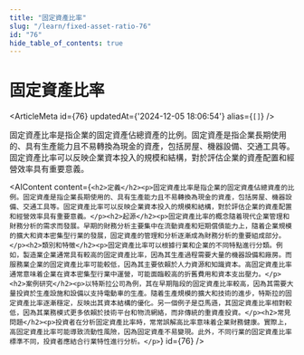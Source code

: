 ```yaml
---
title: "固定資產比率"
slug: "/learn/fixed-asset-ratio-76"
id: "76"
hide_table_of_contents: true
---
```



# 固定資產比率

<ArticleMeta id={76} updatedAt={'2024-12-05 18:06:54'} alias={`[]`} />
<div className='border-solid border-b border-t-0 my-4 border-[var(--ifm-color-gray-300)]' />

固定資產比率是指企業的固定資產佔總資產的比例。固定資產是指企業長期使用的、具有生產能力且不易轉換為現金的資產，包括房屋、機器設備、交通工具等。固定資產比率可以反映企業資本投入的規模和結構，對於評估企業的資產配置和經營效率具有重要意義。

<AIContent content={`<h2>定義</h2><p>固定資產比率是指企業的固定資產佔總資產的比例。固定資產是指企業長期使用的、具有生產能力且不易轉換為現金的資產，包括房屋、機器設備、交通工具等。固定資產比率可以反映企業資本投入的規模和結構，對於評估企業的資產配置和經營效率具有重要意義。</p><h2>起源</h2><p>固定資產比率的概念隨着現代企業管理和財務分析的需求而發展。早期的財務分析主要集中在流動資產和短期償債能力上，隨着企業規模的擴大和資本密集型行業的發展，固定資產的管理和分析逐漸成為財務分析的重要組成部分。</p><h2>類別和特徵</h2><p>固定資產比率可以根據行業和企業的不同特點進行分類。例如，製造業企業通常具有較高的固定資產比率，因為其生產過程需要大量的機器設備和廠房。而服務業企業的固定資產比率可能較低，因為其主要依賴於人力資源和知識資本。高固定資產比率通常意味着企業在資本密集型行業中運營，可能面臨較高的折舊費用和資本支出壓力。</p><h2>案例研究</h2><p>以特斯拉公司為例，其在早期階段的固定資產比率較高，因為其需要大量投資於生產設施和設備以支持電動車的生產。隨着生產規模的擴大和技術的進步，特斯拉的固定資產比率逐漸穩定，反映出其資本結構的優化。另一個例子是亞馬遜，其固定資產比率相對較低，因為其業務模式更多依賴於技術平台和物流網絡，而非傳統的重資產投資。</p><h2>常見問題</h2><p>投資者在分析固定資產比率時，常常誤解高比率意味着企業財務健康。實際上，高固定資產比率可能導致流動性風險，因為固定資產不易變現。此外，不同行業的固定資產比率標準不同，投資者應結合行業特性進行分析。</p>`} id={76} />
